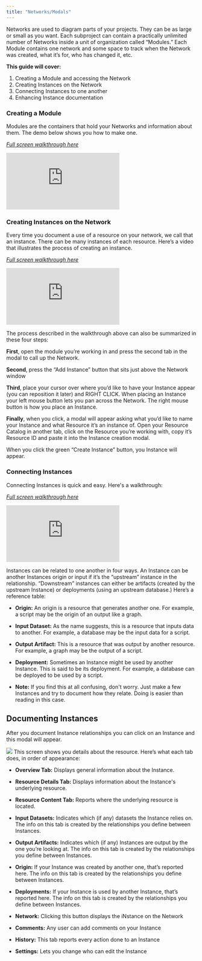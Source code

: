 ```yaml
---
title: "Networks/Modals"
---
```


Networks are used to diagram parts of your projects. They can be as large or small as you want. Each subproject can contain a practically unlimited number of Networks inside a unit of organization called “Modules.” Each Module contains one network and some space to track when the Network was created, what it’s for, who has changed it, etc.

**This guide will cover:**
1. Creating a Module and accessing the Network
2. Creating Instances on the Network
3. Connecting Instances to one another 
4. Enhancing Instance documentation

### Creating a Module
Modules are the containers that hold your Networks and information about them. The demo below shows you how to make one.

*[Full screen walkthrough here](https://supademo.com/demo/gsJUx1uAMyGoj0vnu1qRq)*

<iframe src="https://supademo.com/embed/gsJUx1uAMyGoj0vnu1qRq" frameborder="0" webkitallowfullscreen="true" mozallowfullscreen="true" allowfullscreen style={{"width":"719px","height":"500px","border":"none"}}></iframe>

### Creating Instances on the Network
Every time you document a use of a resource on your network, we call that an instance. There can be many instances of each resource. Here’s a video that illustrates the process of creating an instance.

*[Full screen walkthrough here](https://supademo.com/demo/oeR-NjYIHuo71tCi8ZnVW)*

<iframe src="https://supademo.com/embed/oeR-NjYIHuo71tCi8ZnVW" frameborder="0" webkitallowfullscreen="true" mozallowfullscreen="true" allowfullscreen style={{"width":"719px","height":"500px","border":"none"}}></iframe>

The process described in the walkthrough above can also be summarized in these four steps:

**First**, open the module you’re working in and press the second tab in the modal to call up the Network.

**Second**, press the “Add Instance” button that sits just above the Network window

**Third**, place your cursor over where you’d like to have your Instance appear (you can reposition it later) and RIGHT CLICK. When placing an Instance your left mouse button lets you pan across the Network. The right mouse button is how you place an Instance.

**Finally**, when you click, a modal will appear asking what you’d like to name your Instance and what Resource it’s an instance of. Open your Resource Catalog in another tab, click on the Resource you’re working with, copy it’s Resource ID and paste it into the Instance creation modal. 

When you click the green “Create Instance” button, you Instance will appear.

### Connecting Instances
Connecting Instances is quick and easy. Here's a walkthrough: 

*[Full screen walkthrough here](https://supademo.com/demo/eMSD0GOp1Et4IzTGjlGTM)*

<iframe src="https://supademo.com/embed/eMSD0GOp1Et4IzTGjlGTM" frameborder="0" webkitallowfullscreen="true" mozallowfullscreen="true" allowfullscreen style={{"width":"719px","height":"500px","border":"none"}}></iframe>

Instances can be related to one another in four ways. An Instance can be another Instances origin or input if it’s the “upstream” instance in the relationship. “Downstream” instances can either be artifacts (created by the upstream Instance) or deployments (using an upstream database.) Here’s a reference table:

* **Origin:** An origin is a resource that generates another one. For example, a script may be the origin of an output like a graph. 
 
* **Input Dataset:** As the name suggests, this is a resource that inputs data to another. For example, a database may be the input data for a script.
 
* **Output Artifact:** This is a resource that was output by another resource. For example, a graph may be the output of a script. 
 
* **Deployment:** Sometimes an Instance might be used by another Instance. This is said to be its deployment. For example, a database can be deployed to be used by a script.

* **Note:** If you find this at all confusing, don't worry. Just make a few Instances and try to document how they relate. Doing is easier than reading in this case.

## Documenting Instances

After you document Instance relationships you can click on an Instance and this modal will appear.
<Frame caption="This is the modal that displays details about your Instance">
  <img src="https://d27n7fycrsusaz.cloudfront.net/documenting+instance+modal.PNG" />
</Frame>
This screen shows you details about the resource. Here’s what each tab does, in order of appearance: 

* **Overview Tab:** Displays general information about the Instance.

* **Resource Details Tab:** Displays information about the Instance's underlying resource.

* **Resource Content Tab:** Reports where the underlying resource is located.

* **Input Datasets:** Indicates which (if any) datasets the Instance relies on. The info on this tab is created by the relationships you define between Instances.

* **Output Artifacts:** Indicates which (if any) Instances are output by the one you’re looking at. The info on this tab is created by the relationships you define between Instances.

* **Origin:** If your Instance was created by another one, that’s reported here. The info on this tab is created by the relationships you define between Instances.

* **Deployments:** If your Instance is used by another Instance, that’s reported here. The info on this tab is created by the relationships you define between Instances.

* **Network:** Clicking this button displays the iNstance on the Network

* **Comments:** Any user can add comments on your Instance

* **History:** This tab reports every action done to an Instance

* **Settings:** Lets you change who can edit the Instance

